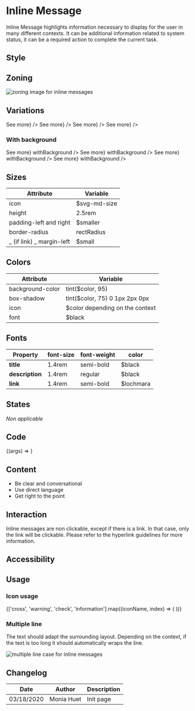 
<Meta
    title="Components/InlineMessage"
    component={InlineMessage}
/>

<TableOfContent />

# Inline Message

Inline Message highlights information necessary to display for the user in many different contexts.
It can be additional information related to system status, it can be a required action to complete the current task.

## Style

## Zoning

<img src={MessageZoning} alt="zoning image for inline messages" className="full" class="full" />

## Variations

<Preview>
  <Story name="information">
    <InlineMessage.Information
        		title={'Lorem ipsum'}
        		description={'dolor sit amet, consectetur adipiscing elit. Integer gravida orci lacus, vel convallis enim posuere ac.'}
        		link={<Link href={'#'}>See more</Link>}
        	/>
  </Story>
  <Story name="success">
    <InlineMessage.Success
        		title={'Lorem ipsum'}
        		description={'dolor sit amet, consectetur adipiscing elit. Integer gravida orci lacus, vel convallis enim posuere ac.'}
        		link={<Link href={'#'}>See more</Link>}
        	/>
  </Story>
  <Story name="warning">
    <InlineMessage.Warning
        		title={'Lorem ipsum'}
        		description={'dolor sit amet, consectetur adipiscing elit. Integer gravida orci lacus, vel convallis enim posuere ac.'}
        		link={<Link href={'#'}>See more</Link>}
        	/>
  </Story>
  <Story name="destructive">
   <InlineMessage.Destructive
       		title={'Lorem ipsum'}
       		description={'dolor sit amet, consectetur adipiscing elit. Integer gravida orci lacus, vel convallis enim posuere ac.'}
       		link={<Link href={'#'}>See more</Link>}
       	/>
  </Story>
</Preview>

### With background

<Preview>
  <Story name="informationWithBg">
    <InlineMessage.Information
        		title={'Lorem ipsum'}
        		description={'dolor sit amet, consectetur adipiscing elit. Integer gravida orci lacus, vel convallis enim posuere ac.'}
        		link={<Link href={'#'}>See more</Link>}
           		withBackground
        	/>
  </Story>
  <Story name="successWithBg">
    <InlineMessage.Success
        		title={'Lorem ipsum'}
        		description={'dolor sit amet, consectetur adipiscing elit. Integer gravida orci lacus, vel convallis enim posuere ac.'}
        		link={<Link href={'#'}>See more</Link>}
           		withBackground
        	/>
  </Story>
  <Story name="warningWithBg">
    <InlineMessage.Warning
        		title={'Lorem ipsum'}
        		description={'dolor sit amet, consectetur adipiscing elit. Integer gravida orci lacus, vel convallis enim posuere ac.'}
        		link={<Link href={'#'}>See more</Link>}
           		withBackground
        	/>
  </Story>
  <Story name="destructiveWithBg">
   <InlineMessage.Destructive
       		title={'Lorem ipsum'}
       		description={'dolor sit amet, consectetur adipiscing elit. Integer gravida orci lacus, vel convallis enim posuere ac.'}
       		link={<Link href={'#'}>See more</Link>}
       		withBackground
       	/>
  </Story>
</Preview>

## Sizes <a id="sizes" />

| Attribute                      | Variable       |
| ------------------------------ | -------------- |
| icon                           | $svg-md-size   |
| height    			    	 | 2.5rem         |
| padding-left and right         | $smaller       |
| border-radius                  | rectRadius     |
| _ (if link) _ margin-left      | $small         |


## Colors <a id="colors" />

<ColorPalette>
	<ColorItem title="theme.color.palette" subtitle="Inline message colors" colors={{
	    Error: tokens.colors.chesnutRose,
		Warning: tokens.colors.jaffa,
		Success: tokens.colors.rioGrande,
		Information: tokens.colors.lochmara
    }} />
</ColorPalette>

| Attribute                      | Variable                            |
| ------------------------------ | ----------------------------------- |
| background-color               | tint($color, 95)                    |
| box-shadow    		    	 | tint($color, 75) 0 1px 2px 0px      |
| icon                           | $color depending on the context     |
| font                           | $black                              |


## Fonts <a id="fonts" />

| Property    | font-size | font-weight | color |
|-------------|-----------|-------------|-------|
| **title**   | 1.4rem    |semi-bold    |$black |
| **description**|1.4rem  |regular      |$black |
| **link**   | 1.4rem    |semi-bold    |$lochmara |

## States <a id="states" />

_Non applicable_

## Code

<Preview>
  <Story
    name="basic"
    args={{
      title: 'Title',
      description: 'Description',
      withBackground: false,
    }}
  >
    {(args) => <InlineMessage {...args} />}
  </Story>
</Preview>

<Props story="basic" />

## Content

- Be clear and conversational
- Use direct language
- Get right to the point

## Interaction <a id="interaction" />

Inline messages are non clickable, except if there is a link. In that case, only the link will be clickable.
Please refer to the hyperlink guidelines for more information.

## Accessibility <a id="accessibility" />

## Usage <a id="usage" />

### **Icon usage**

<IconGallery>
    {['cross', 'warning', 'check', 'information'].map((iconName, index) => (
        <IconItem key={index} name={iconName}>
            <Icon name={iconName} />
        </IconItem>
    ))}
</IconGallery>

### **Multiple line**

The text should adapt the surrounding layout. Depending on the context, if the text is too long it should automatically wraps the line.

<img src={MessageLine} alt="multiple line case for inline messages" className="full" class="full" />

## Changelog

| Date       | Author | Description |
| ---------- | ------ | ----------- |
| 03/18/2020 | Monia Huet  | Init page   |
